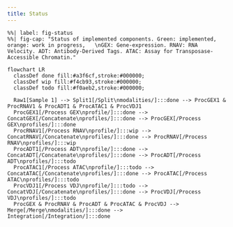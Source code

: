 ```yaml
---
title: Status
---
```




:::{.column-screen-inset-shaded}

```mermaid
%%| label: fig-status
%%| fig-cap: "Status of implemented components. Green: implemented, orange: work in progress,   \nGEX: Gene-expression. RNAV: RNA Velocity. ADT: Antibody-Derived Tags. ATAC: Assay for Transposase-Accessible Chromatin."

flowchart LR
  classDef done fill:#a3f6cf,stroke:#000000;
  classDef wip fill:#f4cb93,stroke:#000000;
  classDef todo fill:#f0aeb2,stroke:#000000;

  Raw1[Sample 1] --> Split1[/Split\nmodalities/]:::done --> ProcGEX1 & ProcRNAV1 & ProcADT1 & ProcATAC1 & ProcVDJ1
  ProcGEX1[/Process GEX\nprofile/]:::done --> ConcatGEX[/Concatenate\nprofiles/]:::done --> ProcGEX[/Process GEX\nprofiles/]:::done
  ProcRNAV1[/Process RNAV\nprofile/]:::wip --> ConcatRNAV[/Concatenate\nprofiles/]:::done --> ProcRNAV[/Process RNAV\nprofiles/]:::wip
  ProcADT1[/Process ADT\nprofile/]:::done --> ConcatADT[/Concatenate\nprofiles/]:::done --> ProcADT[/Process ADT\nprofiles/]:::todo
  ProcATAC1[/Process ATAC\nprofile/]:::todo --> ConcatATAC[/Concatenate\nprofiles/]:::done --> ProcATAC[/Process ATAC\nprofiles/]:::todo
  ProcVDJ1[/Process VDJ\nprofile/]:::todo --> ConcatVDJ[/Concatenate\nprofiles/]:::done --> ProcVDJ[/Process VDJ\nprofiles/]:::todo
  ProcGEX & ProcRNAV & ProcADT & ProcATAC & ProcVDJ --> Merge[/Merge\nmodalities/]:::done --> Integration[/Integration/]:::done
```

:::